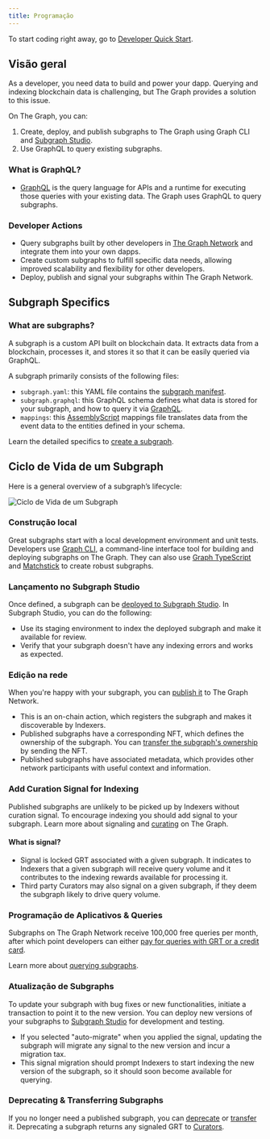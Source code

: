```yaml
---
title: Programação
---
```


To start coding right away, go to [Developer Quick Start](/quick-start/).

## Visão geral

As a developer, you need data to build and power your dapp. Querying and indexing blockchain data is challenging, but The Graph provides a solution to this issue.

On The Graph, you can:

1.  Create, deploy, and publish subgraphs to The Graph using Graph CLI and [Subgraph Studio](https://thegraph.com/studio/).
2.  Use GraphQL to query existing subgraphs.

### What is GraphQL?

- [GraphQL](https://graphql.org/learn/) is the query language for APIs and a runtime for executing those queries with your existing data. The Graph uses GraphQL to query subgraphs.

### Developer Actions

- Query subgraphs built by other developers in [The Graph Network](https://thegraph.com/explorer) and integrate them into your own dapps.
- Create custom subgraphs to fulfill specific data needs, allowing improved scalability and flexibility for other developers.
- Deploy, publish and signal your subgraphs within The Graph Network.

## Subgraph Specifics

### What are subgraphs?

A subgraph is a custom API built on blockchain data. It extracts data from a blockchain, processes it, and stores it so that it can be easily queried via GraphQL.

A subgraph primarily consists of the following files:

- `subgraph.yaml`: this YAML file contains the [subgraph manifest](/developing/creating-a-subgraph/#the-subgraph-manifest).
- `subgraph.graphql`: this GraphQL schema defines what data is stored for your subgraph, and how to query it via [GraphQL](/developing/creating-a-subgraph/#the-graphql-schema).
- `mappings`: this [AssemblyScript](https://github.com/AssemblyScript/assemblyscript) mappings file translates data from the event data to the entities defined in your schema.

Learn the detailed specifics to [create a subgraph](/developing/creating-a-subgraph/).

## Ciclo de Vida de um Subgraph

Here is a general overview of a subgraph’s lifecycle:

![Ciclo de Vida de um Subgraph](/img/subgraph-lifecycle.png)

### Construção local

Great subgraphs start with a local development environment and unit tests. Developers use [Graph CLI](https://github.com/graphprotocol/graph-tooling/tree/main/packages/cli), a command-line interface tool for building and deploying subgraphs on The Graph. They can also use [Graph TypeScript](/developing/graph-ts/) and [Matchstick](/developing/unit-testing-framework/) to create robust subgraphs.

### Lançamento no Subgraph Studio

Once defined, a subgraph can be [deployed to Subgraph Studio](/deploying/deploying-a-subgraph-to-studio/). In Subgraph Studio, you can do the following:

- Use its staging environment to index the deployed subgraph and make it available for review.
- Verify that your subgraph doesn't have any indexing errors and works as expected.

### Edição na rede

When you're happy with your subgraph, you can [publish it](/publishing/publishing-a-subgraph/) to The Graph Network.

- This is an on-chain action, which registers the subgraph and makes it discoverable by Indexers.
- Published subgraphs have a corresponding NFT, which defines the ownership of the subgraph. You can [transfer the subgraph's ownership](/managing/transfer-a-subgraph/) by sending the NFT.
- Published subgraphs have associated metadata, which provides other network participants with useful context and information.

### Add Curation Signal for Indexing

Published subgraphs are unlikely to be picked up by Indexers without curation signal. To encourage indexing you should add signal to your subgraph. Learn more about signaling and [curating](/network/curating/) on The Graph.

#### What is signal?

- Signal is locked GRT associated with a given subgraph. It indicates to Indexers that a given subgraph will receive query volume and it contributes to the indexing rewards available for processing it.
- Third party Curators may also signal on a given subgraph, if they deem the subgraph likely to drive query volume.

### Programação de Aplicativos & Queries

Subgraphs on The Graph Network receive 100,000 free queries per month, after which point developers can either [pay for queries with GRT or a credit card](/billing/).

Learn more about [querying subgraphs](/querying/querying-the-graph/).

### Atualização de Subgraphs

To update your subgraph with bug fixes or new functionalities, initiate a transaction to point it to the new version. You can deploy new versions of your subgraphs to [Subgraph Studio](https://thegraph.com/studio/) for development and testing.

- If you selected "auto-migrate" when you applied the signal, updating the subgraph will migrate any signal to the new version and incur a migration tax.
- This signal migration should prompt Indexers to start indexing the new version of the subgraph, so it should soon become available for querying.

### Deprecating & Transferring Subgraphs

If you no longer need a published subgraph, you can [deprecate](/managing/deprecate-a-subgraph/) or [transfer](/managing/transfer-a-subgraph/) it. Deprecating a subgraph returns any signaled GRT to [Curators](/network/curating/).
